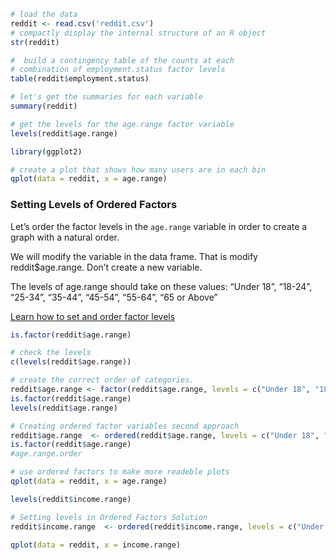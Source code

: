 ```{r}
# load the data
reddit <- read.csv('reddit.csv')
# compactly display the internal structure of an R object
str(reddit)
```

```{r}
#  build a contingency table of the counts at each 
# combination of employment.status factor levels
table(reddit$employment.status)
```
```{r}
# let's get the summaries for each variable 
summary(reddit)
```
```{r}
# get the levels for the age.range factor variable
levels(reddit$age.range)
```
```{r}
library(ggplot2)

# create a plot that shows how many users are in each bin
qplot(data = reddit, x = age.range)
```

### Setting Levels of Ordered Factors

Let's order the factor levels in the `age.range` variable in order to create a graph with a natural order. 

We will modify the variable in the data frame. That is modify reddit$age.range. Don't create a new variable.

The levels of age.range should take on these values: "Under 18", "18-24", "25-34", "35-44", "45-54", "55-64", "65 or Above"

[Learn how to set and order factor levels](https://stats.idre.ucla.edu/r/modules/factor-variables/)


```{r}
is.factor(reddit$age.range)
```

```{r}
# check the levels
c(levels(reddit$age.range))
```
 
```{r}
# create the correct order of categories.
reddit$age.range <- factor(reddit$age.range, levels = c("Under 18", "18-24", "25-34", "35-44", "45-54", "55-64","65 or Above"), ordered = T)
is.factor(reddit$age.range)
levels(reddit$age.range)
```

```{r}
# Creating ordered factor variables second approach
reddit$age.range  <- ordered(reddit$age.range, levels = c("Under 18", "18-24", "25-34", "35-44", "45-54", "55-64","65 or Above"))
is.factor(reddit$age.range)
#age.range.order
```

```{r}
# use ordered factors to make more readeble plots
qplot(data = reddit, x = age.range)
```

```{r}
levels(reddit$income.range)
```

```{r}
# Setting levels in Ordered Factors Solution
reddit$income.range  <- ordered(reddit$income.range, levels = c("Under $20,000" , "$20,000 - $29,999", "$30,000 - $39,999",  "$40,000 - $49,999", "$50,000 - $69,999", "$70,000 - $99,999", "$100,000 - $149,999", "$150,000 or more"))
```

```{r}
qplot(data = reddit, x = income.range)
```


